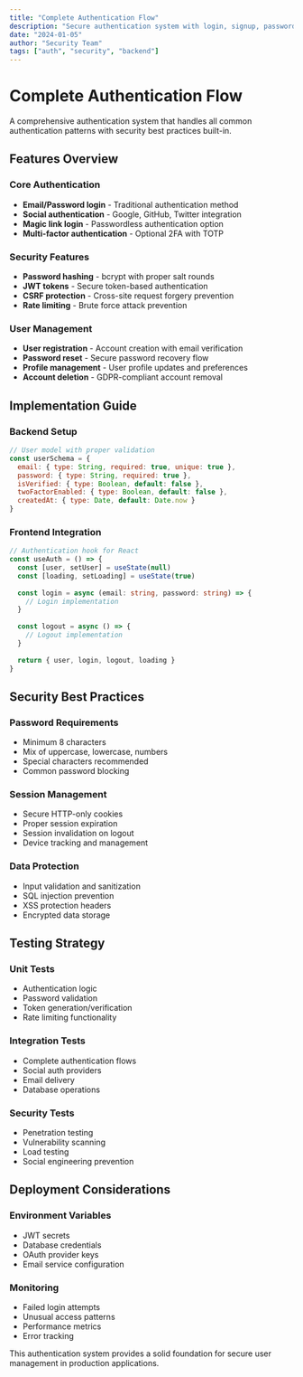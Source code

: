 ```yaml
---
title: "Complete Authentication Flow"
description: "Secure authentication system with login, signup, password reset, and social auth. Production-ready with best security practices."
date: "2024-01-05"
author: "Security Team"
tags: ["auth", "security", "backend"]
---
```


# Complete Authentication Flow

A comprehensive authentication system that handles all common authentication patterns with security best practices built-in.

## Features Overview

### Core Authentication
- **Email/Password login** - Traditional authentication method
- **Social authentication** - Google, GitHub, Twitter integration
- **Magic link login** - Passwordless authentication option
- **Multi-factor authentication** - Optional 2FA with TOTP

### Security Features
- **Password hashing** - bcrypt with proper salt rounds
- **JWT tokens** - Secure token-based authentication
- **CSRF protection** - Cross-site request forgery prevention
- **Rate limiting** - Brute force attack prevention

### User Management
- **User registration** - Account creation with email verification
- **Password reset** - Secure password recovery flow
- **Profile management** - User profile updates and preferences
- **Account deletion** - GDPR-compliant account removal

## Implementation Guide

### Backend Setup

```javascript
// User model with proper validation
const userSchema = {
  email: { type: String, required: true, unique: true },
  password: { type: String, required: true },
  isVerified: { type: Boolean, default: false },
  twoFactorEnabled: { type: Boolean, default: false },
  createdAt: { type: Date, default: Date.now }
}
```

### Frontend Integration

```typescript
// Authentication hook for React
const useAuth = () => {
  const [user, setUser] = useState(null)
  const [loading, setLoading] = useState(true)
  
  const login = async (email: string, password: string) => {
    // Login implementation
  }
  
  const logout = async () => {
    // Logout implementation
  }
  
  return { user, login, logout, loading }
}
```

## Security Best Practices

### Password Requirements
- Minimum 8 characters
- Mix of uppercase, lowercase, numbers
- Special characters recommended
- Common password blocking

### Session Management
- Secure HTTP-only cookies
- Proper session expiration
- Session invalidation on logout
- Device tracking and management

### Data Protection
- Input validation and sanitization
- SQL injection prevention
- XSS protection headers
- Encrypted data storage

## Testing Strategy

### Unit Tests
- Authentication logic
- Password validation
- Token generation/verification
- Rate limiting functionality

### Integration Tests
- Complete authentication flows
- Social auth providers
- Email delivery
- Database operations

### Security Tests
- Penetration testing
- Vulnerability scanning
- Load testing
- Social engineering prevention

## Deployment Considerations

### Environment Variables
- JWT secrets
- Database credentials
- OAuth provider keys
- Email service configuration

### Monitoring
- Failed login attempts
- Unusual access patterns
- Performance metrics
- Error tracking

This authentication system provides a solid foundation for secure user management in production applications.